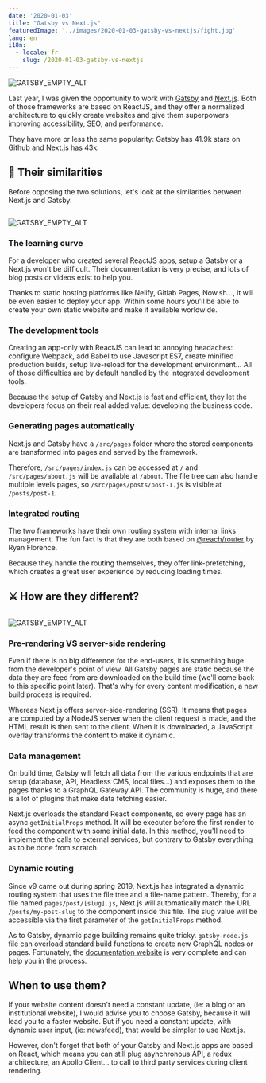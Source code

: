 ```yaml
---
date: '2020-01-03'
title: "Gatsby vs Next.js"
featuredImage: '../images/2020-01-03-gatsby-vs-nextjs/fight.jpg'
lang: en
i18n:
  - locale: fr
    slug: /2020-01-03-gatsby-vs-nextjs
---
```


<Image align="right" caption="Photo by Stephen Wheeler on Unsplash">

![GATSBY_EMPTY_ALT](../images/2020-01-03-gatsby-vs-nextjs/fight.jpg)

</Image>


Last year, I was given the opportunity to work with [Gatsby](https://www.gatsbyjs.org/) and [Next.js](https://nextjs.org/). Both of those frameworks are based on ReactJS, and they offer a normalized architecture to quickly create websites and give them superpowers improving accessibility, SEO, and performance.

They have more or less the same popularity: Gatsby has 41.9k stars on Github and Next.js has 43k.

## 🤝 Their similarities

Before opposing the two solutions, let's look at the similarities between Next.js and Gatsby.

<Image isSmall>

![GATSBY_EMPTY_ALT](https://media.giphy.com/media/CHmwA02GQ6aTS/giphy.gif)

</Image>

### The learning curve

For a developer who created several ReactJS apps, setup a Gatsby or a Next.js won't be difficult. Their documentation is very precise, and lots of blog posts or videos exist to help you.

Thanks to static hosting platforms like Nelify, Gitlab Pages, Now.sh..., it will be even easier to deploy your app. Within some hours you'll be able to create your own static website and make it available worldwide.

### The development tools

Creating an app-only with ReactJS can lead to annoying headaches: configure Webpack, add Babel to use Javascript ES7, create minified production builds, setup live-reload for the development environment... All of those difficulties are by default handled by the integrated development tools.

Because the setup of Gatsby and Next.js is fast and efficient, they let the developers focus on their real added value: developing the business code.

### Generating pages automatically

Next.js and Gatsby have a `/src/pages` folder where the stored components are transformed into pages and served by the framework.

Therefore, `/src/pages/index.js` can be accessed at `/` and `/src/pages/about.js` will be available at `/about`. The file tree can also handle multiple levels pages, so `/src/pages/posts/post-1.js` is visible at `/posts/post-1`.

### Integrated routing

The two frameworks have their own routing system with internal links management. The fun fact is that they are both based on [@reach/router](https://github.com/reach/router) by Ryan Florence.

Because they handle the routing themselves, they offer link-prefetching, which creates a great user experience by reducing loading times.

## ⚔️ How are they different?

<Image isSmall>

![GATSBY_EMPTY_ALT](https://media.giphy.com/media/Dea0leKapJzJC/giphy.gif)

</Image>

### Pre-rendering VS server-side rendering

Even if there is no big difference for the end-users, it is something huge from the developer's point of view. All Gatsby pages are static because the data they are feed from are downloaded on the build time (we'll come back to this specific point later). That's why for every content modification, a new build process is required.

Whereas Next.js offers server-side-rendering (SSR). It means that pages are computed by a NodeJS server when the client request is made, and the HTML result is then sent to the client. When it is downloaded, a JavaScript overlay transforms the content to make it dynamic.

### Data management

On build time, Gatsby will fetch all data from the various endpoints that are setup (database, API, Headless CMS, local files...) and exposes them to the pages thanks to a GraphQL Gateway API. The community is huge, and there is a lot of plugins that make data fetching easier.

Next.js overloads the standard React components, so every page has an async `getInitialProps` method. It will be executer before the first render to feed the component with some initial data. In this method, you'll need to implement the calls to external services, but contrary to Gatsby everything as to be done from scratch.

### Dynamic routing

Since v9 came out during spring 2019, Next.js has integrated a dynamic routing system that uses the file tree and a file-name pattern. Thereby, for a file named `pages/post/[slug].js`, Next.js will automatically match the URL `/posts/my-post-slug` to the component inside this file. The slug value will be accessible via the first parameter of the `getInitialProps` method.

As to Gatsby, dynamic page building remains quite tricky. `gatsby-node.js` file can overload standard build functions to create new GraphQL nodes or pages. Fortunately, the [documentation website](https://www.gatsbyjs.org/docs/api-files/) is very complete and can help you in the process.

## When to use them?

If your website content doesn't need a constant update, (ie: a blog or an institutional website), I would advise you to choose Gatsby, because it will lead you to a faster website. But if you need a constant update, with dynamic user input, (ie: newsfeed), that would be simpler to use Next.js.

However, don't forget that both of your Gatsby and Next.js apps are based on React, which means you can still plug asynchronous API, a redux architecture, an Apollo Client... to call to third party services during client rendering. 
